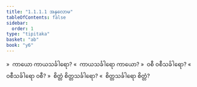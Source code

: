 ```yaml
---
title: "1.1.1.1 အနုလောမ"
tableOfContents: false
sidebar:
  order: 1
type: "tipitaka"
basket: "ab"
book: "y6"
---
```



<DynamicBreadcrumb />

<Division number="2" book="y6" e="ch" v="34" p="1">

<Paragraph number="3" book="y6">
»  ကာယော ကာယသင်္ခါရော?
</Paragraph>

<Paragraph number="4" book="y6">
«  ကာယသင်္ခါရော ကာယော?
</Paragraph>

<Paragraph number="5" book="y6">
»  ဝစီ ဝစီသင်္ခါရော?
</Paragraph>

<Paragraph number="6" book="y6">
«  ဝစီသင်္ခါရော ဝစီ?
</Paragraph>

<Paragraph number="7" book="y6">
»  စိတ္တံ စိတ္တသင်္ခါရော?
</Paragraph>

<Paragraph number="8" book="y6">
«  စိတ္တသင်္ခါရော စိတ္တံ?
</Paragraph>
</Division>